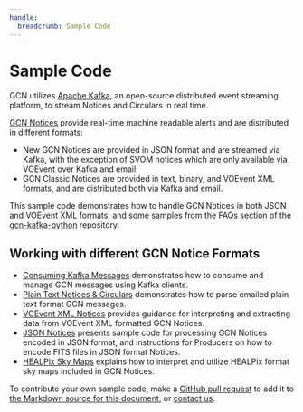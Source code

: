 ```yaml
---
handle:
  breadcrumb: Sample Code
---
```


# Sample Code

GCN utilizes [Apache Kafka](https://kafka.apache.org), an open-source distributed event streaming platform, to stream Notices and Circulars in real time.

[GCN Notices](/docs/notices) provide real-time machine readable alerts and are distributed in different formats:

- New GCN Notices are provided in JSON format and are streamed via Kafka, with the exception of SVOM notices which are only available via VOEvent over Kafka and email.
- GCN Classic Notices are provided in text, binary, and VOEvent XML formats, and are distributed both via Kafka and email.

This sample code demonstrates how to handle GCN Notices in both JSON and VOEvent XML formats, and some samples from the FAQs section of the [gcn-kafka-python](https://github.com/nasa-gcn/gcn-kafka-python) repository.

## Working with different GCN Notice Formats

- [Consuming Kafka Messages](sample/kafka) demonstrates how to consume and manage GCN messages using Kafka clients.
- [Plain Text Notices & Circulars](sample/text) demonstrates how to parse emailed plain text format GCN messages.
- [VOEvent XML Notices](sample/xml) provides guidance for interpreting and extracting data from VOEvent XML formatted GCN Notices.
- [JSON Notices](sample/json) presents sample code for processing GCN Notices encoded in JSON format, and instructions for Producers on how to encode FITS files in JSON format Notices.
- [HEALPix Sky Maps](sample/healpix) explains how to interpret and utilize HEALPix format sky maps included in GCN Notices.

To contribute your own sample code, make a [GitHub pull request](/docs/contributing/github) to add it to [the Markdown source for this document](https://github.com/nasa-gcn/gcn.nasa.gov/blob/CodeSamples/app/routes/docs.sample._index.mdx), or [contact us](/contact).
